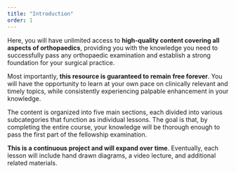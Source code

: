 ```yaml
---
title: "Introduction"
order: 1
---
```


Here, you will have unlimited access to **high-quality content covering all aspects of orthopaedics**, providing you with the knowledge you need to successfully pass any orthopaedic examination and establish a strong foundation for your surgical practice.

Most importantly, **this resource is guaranteed to remain free forever**. You will have the opportunity to learn at your own pace on clinically relevant and timely topics, while consistently experiencing palpable enhancement in your knowledge.

The content is organized into five main sections, each divided into various subcategories that function as individual lessons. The goal is that, by completing the entire course, your knowledge will be thorough enough to pass the first part of the fellowship examination.

**This is a continuous project and will expand over time**. Eventually, each lesson will include hand drawn diagrams, a video lecture, and additional related materials.
